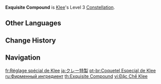 {{Constellation Infobox
|image       = Constellation Exquisite Compound.png
|description = Increases the Level of [[Jumpy Dumpty]] by 3.<br>Maximum upgrade level is 15.
|level       = 3
|character   = Klee
|utility1    = Talent Level Increase
|utility2    = Elemental Skill Level Increase
}}
'''Exquisite Compound''' is [[Klee]]'s Level 3 [[Constellation]].

==Other Languages==
{{Other Languages
|en      = Exquisite Compound
|zhs     = 可莉特调
|zhs_rm  = Kělì Tè Tiáo
|zht     = 可莉特調
|zht_rm  = Kělì Tè Tiáo
|zh_tl   = 
|ja      = クレー特製
|ja_rm   = Kuree Tokusei
|ja_tl   = Klee Deluxe
|ko      = 클레 특제
|ko_tl   = Klee Special
|es      = Mezcla especial de Klee
|es_tl   = Klee's Special Mixture
|fr      = Réglage spécial de Klee
|fr_tl   = Klee's Special Setting
|ru      = Фирменный ингредиент
|ru_tl   = Trademark Ingredient
|th      = Exquisite Compound
|vi      = Đặc Chế Klee
|vi_tl   = Klee Specialty
|de      = Klees Sonderanfertigung
|de_tl   = Klee's Special Design
|de_note = {{de|Sonderanfertigung|lit=Special Production}} is a term for a product tailored for a specific need, usually produced manually, rather than on an assembly line.
|id      = Exquisite Compound
|pt      = Coquetel Especial de Klee
|pt_tl   = Klee's Special Cocktail
|tr      = Muhteşem Bileşim
|tr_tl   = Magnificent Compound
|it      = Miscela speciale
|it_tl   = Special Mix
}}

==Change History==
{{Change History|1.0}}

==Navigation==
{{Talent Navbox|Klee}}

[[fr:Réglage spécial de Klee]]
[[ja:クレー特製]]
[[pt-br:Coquetel Especial de Klee]]
[[ru:Фирменный ингредиент]]
[[th:Exquisite Compound]]
[[vi:Đặc Chế Klee]]